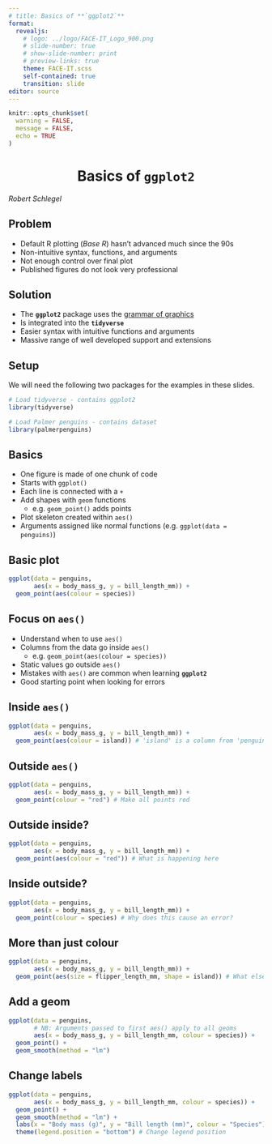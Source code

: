 ```yaml
---
# title: Basics of **`ggplot2`**
format:
  revealjs:
    # logo: ../logo/FACE-IT_Logo_900.png
    # slide-number: true
    # show-slide-number: print
    # preview-links: true
    theme: FACE-IT.scss
    self-contained: true
    transition: slide
editor: source
---
```


```r
knitr::opts_chunk$set(
  warning = FALSE, 
  message = FALSE,
  echo = TRUE
)
```

# Basics of **`ggplot2`** {background-color="#008980" style="text-align: center"}

*Robert Schlegel*

## Problem

* Default R plotting (_Base R_) hasn't advanced much since the 90s
* Non-intuitive syntax, functions, and arguments
* Not enough control over final plot
* Published figures do not look very professional

## Solution

* The **`ggplot2`** package uses the [grammar of graphics](https://link.springer.com/book/10.1007/0-387-28695-0)
* Is integrated into the **`tidyverse`**
* Easier syntax with intuitive functions and arguments
* Massive range of well developed support and extensions

## Setup

We will need the following two packages for the examples in these slides.

```r
# Load tidyverse - contains ggplot2
library(tidyverse)

# Load Palmer penguins - contains dataset
library(palmerpenguins)
```

## Basics

* One figure is made of one chunk of code
* Starts with `ggplot()`
* Each line is connected with a `+`
* Add shapes with `geom` functions
    * e.g. `geom_point()` adds points
* Plot skeleton created within `aes()`
* Arguments assigned like normal functions (e.g. `ggplot(data = penguins)`)

## Basic plot

```r
ggplot(data = penguins,
       aes(x = body_mass_g, y = bill_length_mm)) +
  geom_point(aes(colour = species))
```

## Focus on `aes()`

* Understand when to use `aes()`
* Columns from the data go inside `aes()`
    * e.g. `geom_point(aes(colour = species))`
* Static values go outside `aes()`
* Mistakes with `aes()` are common when learning **`ggplot2`** 
* Good starting point when looking for errors

## Inside `aes()` {auto-animate=true}

```r
ggplot(data = penguins,
       aes(x = body_mass_g, y = bill_length_mm)) +
  geom_point(aes(colour = island)) # 'island' is a column from 'penguins'
```

## Outside `aes()` {auto-animate=true}

```r
ggplot(data = penguins,
       aes(x = body_mass_g, y = bill_length_mm)) +
  geom_point(colour = "red") # Make all points red
```

## Outside inside? {auto-animate=true}

```r
ggplot(data = penguins,
       aes(x = body_mass_g, y = bill_length_mm)) +
  geom_point(aes(colour = "red")) # What is happening here
```

## Inside outside? {auto-animate=true}

```r
ggplot(data = penguins,
       aes(x = body_mass_g, y = bill_length_mm)) +
  geom_point(colour = species) # Why does this cause an error?
```

## More than just colour {auto-animate=true}

```r
ggplot(data = penguins,
       aes(x = body_mass_g, y = bill_length_mm)) +
  geom_point(aes(size = flipper_length_mm, shape = island)) # What else can we add?
```

## Add a geom {auto-animate=true}

```r
ggplot(data = penguins,
       # NB: Arguments passed to first aes() apply to all geoms
       aes(x = body_mass_g, y = bill_length_mm, colour = species)) +
  geom_point() +
  geom_smooth(method = "lm")
```

## Change labels {auto-animate=true}

```r
ggplot(data = penguins,
       aes(x = body_mass_g, y = bill_length_mm, colour = species)) +
  geom_point() +
  geom_smooth(method = "lm") +
  labs(x = "Body mass (g)", y = "Bill length (mm)", colour = "Species") + # Change labels
  theme(legend.position = "bottom") # Change legend position
```

